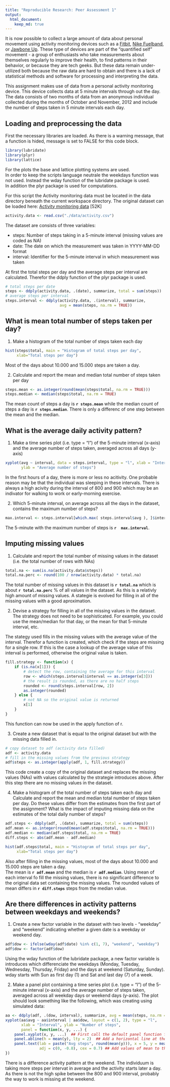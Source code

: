 ```yaml
---
title: "Reproducible Research: Peer Assessment 1"
output: 
  html_document:
    keep_md: true
---
```


It is now possible to collect a large amount of data about personal movement 
using activity monitoring devices such as a 
[Fitbit](http://www.fitbit.com/),
[Nike Fuelband](http://www.nike.com/us/en_us/c/nikeplus-fuelband), or 
[Jawbone Up](https://jawbone.com/up). 
These type of devices are part of the "quantified self" movement - a group 
of enthusiasts who take measurements about themselves regularly to improve 
their health, to find patterns in their behavior, or because they are tech 
geeks. But these data remain under-utilized both because the raw data are hard 
to obtain and there is a lack of statistical methods and software for 
processing and interpreting the data.

This assignment makes use of data from a personal activity monitoring device. 
This device collects data at 5 minute intervals through out the day. The data 
consists of two months of data from an anonymous individual collected during 
the months of October and November, 2012 and include the number of steps taken 
in 5 minute intervals each day.

## Loading and preprocessing the data
First the necessary libraries are loaded. As there is a warning message, that 
a function is hided, message is set to FALSE for this code block.
```r
library(lubridate)
library(plyr)
library(lattice)
```

For the plots the base and lattice plotting systems are used.  
In order to keep the scripts language neutrale the weekdays function was not 
used. Instead the wday function of the lubridate package is used.  
In addition the plyr package is used for computations.

For this script the Activity monitoring data must be located in the data 
directory beneath the current workspace directory. The original dataset can 
be loaded here:
[Activity monitoring data](https://d396qusza40orc.cloudfront.net/repdata%2Fdata%2Factivity.zip) [52K]
```r
activity.data <- read.csv("./data/activity.csv")
```

The dataset are consists of three variables:

- steps: Number of steps taking in a 5-minute interval (missing values are coded as NA)
- date: The date on which the measurement was taken in YYYY-MM-DD format
- interval: Identifier for the 5-minute interval in which measurement was taken

At first the total steps per day and the average steps per interval are calculated.
Therefor the ddply function of the plyr package is used.
```r
# total steps per date
steps <- ddply(activity.data, .(date), summarize, total = sum(steps))
# average steps per interval
steps.interval <- ddply(activity.data, .(interval), summarize, 
                        avg = mean(steps, na.rm = TRUE))
```

## What is mean total number of steps taken per day?

1. Make a histogram of the total number of steps taken each day
```r
hist(steps$total, main = "Histogram of total steps per day", 
     xlab="Total steps per day")
```

Most of the days about 10.000 and 15.000 steps are taken a day.

2. Calculate and report the mean and median total number of steps taken per day
```r
steps.mean <- as.integer(round(mean(steps$total, na.rm = TRUE)))
steps.median <- median(steps$total, na.rm = TRUE)
```

The mean count of steps a day is **`r steps.mean`** while the median count of 
steps a day is **`r steps.median`**. There is only a differenc of one step 
between the mean and the median.

## What is the average daily activity pattern?

1. Make a time series plot (i.e. type = "l") of the 5-minute interval (x-axis)
and the average number of steps taken, averaged across all days (y-axis)
```r
xyplot(avg ~ interval, data = steps.interval, type = "l", xlab = "Interval", 
       ylab = "Average number of steps")
```
In the first hours of a day, there is more or less no acitivity. One probable 
reason may be that the individual was sleeping in these intervals. There is 
always a high acivity during the interval of 800 and 900 which may be an
indivator for walking to work or early-morning exercise.

2. Which 5-minute interval, on average across all the days in the dataset,
contains the maximum number of steps?
```r
max.interval <- steps.interval[which.max( steps.interval$avg ), ]$interval
```

The 5-minute with the maximum number of steps is **`r  max.interval`**.

## Imputing missing values

1. Calculate and report the total number of missing values in the dataset
(i.e. the total number of rows with NAs)
```r
total.na <- sum(is.na(activity.data$steps))
total.na.perc <- round(100 / nrow(activity.data) * total.na)
```

The total number of missing values in this dataset is **`r total.na`** which 
is about **`r total.na.perc`** % of all values in the dataset. As this is a 
relativly high amount of missing values. A stategie is evolved for filling in 
all of the missing values with a good aproximation.

2. Devise a strategy for filling in all of the missing values in the dataset. 
The strategy does not need to be sophisticated. For example, you could use 
the mean/median for that day, or the mean for that 5-minute interval, etc.

The stategy used fills in the missing values with the average value of the 
interval. Therefor a function is created, which check if the steps are missing
for a single row. If this is the case a lookup of the average value of this 
interval is performed, otherwise the original value is taken.

```r
fill.strategy <- function(x) {
    if (is.na(x[1])) {
        # detect the row, containing the average for this interval
        row <- which(steps.interval$interval == as.integer(x[3]))
        # the result is rounded, as there are no half steps
        rounded <- round(steps.interval[row, 2])
        as.integer(rounded)
    } else {
        # not NA so the original value is returned
        x[1]
    }
}
```

This function can now be used in the apply function of r.

3. Create a new dataset that is equal to the 
original dataset but with the missing data filled in.

```r
# copy dataset to adf (activity data filled)
adf <- activity.data
# fill in the missing values from the previous strategy
adf$steps <- as.integer(apply(adf, 1, fill.strategy))
```

This code create a copy of the original dataset and replaces the missing 
values (NAs) with values calculated by the strategie introduces above. After 
this step there are no missing values in the dataset.

4. Make a histogram of the total number of steps taken each day and Calculate 
and report the mean and median total number of steps taken per day. Do 
these values differ from the estimates from the first part of the assignment? 
What is the impact of imputing missing data on the estimates of the total 
daily number of steps?

```r
adf.steps <- ddply(adf, .(date), summarize, total = sum(steps))
adf.mean <- as.integer(round(mean(adf.steps$total, na.rm = TRUE)))
adf.median <- median(adf.steps$total, na.rm = TRUE)
diff.steps <- abs(adf.mean - adf.median)

hist(adf.steps$total, main = "Histogram of total steps per day", 
     xlab="Total steps per day")
```

Also after filling in the missing values, most of the days about 10.000 
and 15.000 steps are taken a day.  
The mean is **`r adf.mean`** and the median is **`r adf.median`**. Using mean of each
interval fo fill the missing values, there is no significant difference to the
original data set containing the missing values. The rounded values of mean differs in
**`r diff.steps`** steps from the median value.

## Are there differences in activity patterns between weekdays and weekends?

1. Create a new factor variable in the dataset with two levels - "weekday" 
and "weekend" indicating whether a given date is a weekday or weekend day.
```r
adf$dow <- ifelse(wday(adf$date) %in% c(1, 7), "weekend", "weekday")
adf$dow <- factor(adf$dow)
```

Using the wday function of the lubridate package, a new factor variable is
introduces which differenciate the weekdays (Monday, Tuesday, Wednesday, Thursday, 
Friday) and the days at weekend (Saturday, Sunday).  
wday starts with Sun as first day (1) and Sat and last day (7) of a week.

2. Make a panel plot containing a time series plot (i.e. type = "l") of the 
5-minute interval (x-axis) and the average number of steps taken, averaged 
across all weekday days or weekend days (y-axis). The plot should look 
something like the following, which was creating using simulated data:

```r
aa <- ddply(adf, .(dow, interval), summarize, avg = mean(steps, na.rm = TRUE))
xyplot(aa$avg ~ aa$interval | aa$dow, layout = c(1, 2), type = "l", 
       xlab = "Interval", ylab = "Number of steps",
       panel = function(x, y, ...) {
    panel.xyplot(x, y, ...)  ## First call the default panel function for 'xyplot'
    panel.abline(h = mean(y), lty = 2)  ## Add a horizontal line at the mean
    panel.text(lab = paste("Avg steps", round(mean(y))), x = 5, y = mean(y), 
               adj = c(0, -0.8), cex = 0.7) ## Add values of mean to the line
})
```

There is a difference activity pattern at the weekend. The individuum is taking
more steps per intervat in average and the activity starts later a day. As there
is not the high spike between the 800 and 900 interval, probably the way to work 
is missing at the weekend.